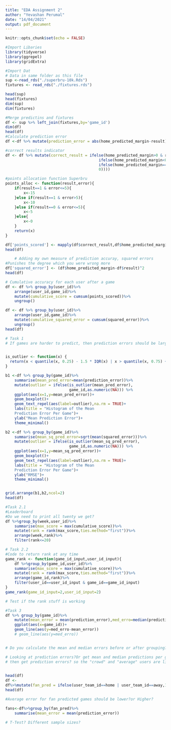 ```yaml
---
title: "EDA Assignment 2"
author: "Yevashan Perumal"
date: "14/04/2021"
output: pdf_document
---
```


```r
knitr::opts_chunk$set(echo = FALSE)
```

```r
#Import Libaries
library(tidyverse)
library(ggrepel)
library(gridExtra)
```

```r
#Import Dat
# Data in same folder as this file
sup <-read_rds("./superbru-10k.Rds")
fixtures <- read_rds("./fixtures.rds")

head(sup)
head(fixtures)
dim(sup)
dim(fixtures)
```


```r
#Merge predictins and fixtures
df <- sup %>% left_join(fixtures,by='game_id')
dim(df)
head(df)
#Calculate prediction error
df <-df %>% mutate(prediction_error = abs(home_predicted_margin-result))

#correct results indicator
df <- df %>% mutate(correct_result = ifelse(home_predicted_margin>0 & result>0,1,
                                         ifelse(home_predicted_margin<0 & result<0,1,
                                         ifelse(home_predicted_margin==0 & result==0,1,
                                         0))))
```
```r
#points allocation function Superbru
points_alloc <- function(result,error){
    if(result==1 & error<=5){
        x<-15
    }else if(result==1 & error>5){
        x<-10
    }else if(result==0 & error<=5){
        x<-5
    }else{
        x<-0
    }
    return(x)
}

df['points_scored'] <- mapply(df$correct_result,df$home_predicted_margin,FUN=points_alloc)
head(df)
```
```r
    # Adding my own measure of prediction accuray, squared errors
#Punishes the degree which you were wrong more
df['squared_error'] <- (df$home_predicted_margin-df$result)^2
head(df)
```
```r
# Cumulative accuracy for each user after a game
df <- df %>% group_by(user_id)%>%
    arrange(user_id,game_id)%>%
    mutate(cumulative_score = cumsum(points_scored))%>%
    ungroup()

df <- df %>% group_by(user_id)%>%
    arrange(user_id,game_id)%>%
    mutate(cumulative_squared_error = cumsum(squared_error))%>%
    ungroup()
head(df)
```

```r
# Task 1
# If games are harder to predict, then prediction errors should be larger.Taking the mean prediction error per game, and then doing a boxplot allows us to find the outliersin terms of mean prediction error(and thus the games hardest to call)


is_outlier <- function(x) {
  return(x < quantile(x, 0.25) - 1.5 * IQR(x) | x > quantile(x, 0.75) + 1.5 * IQR(x))
}

b1 <-df %>% group_by(game_id)%>%
    summarise(mean_pred_error=mean(prediction_error))%>%
    mutate(outlier = ifelse(is_outlier(mean_pred_error), 
                            game_id,as.numeric(NA))) %>%
    ggplot(aes(x=1,y=mean_pred_error))+
    geom_boxplot()+
    geom_text_repel(aes(label=outlier),na.rm = TRUE)+
    labs(title = "Histogram of the Mean 
    Prediction Error Per Game")+
    ylab("Mean Prediction Error")+
    theme_minimal()

b2 <-df %>% group_by(game_id)%>%
    summarise(mean_sq_pred_error=sqrt(mean(squared_error)))%>%
    mutate(outlier = ifelse(is_outlier(mean_sq_pred_error), 
                            game_id,as.numeric(NA))) %>%
    ggplot(aes(x=1,y=mean_sq_pred_error))+
    geom_boxplot()+
    geom_text_repel(aes(label=outlier),na.rm = TRUE)+
    labs(title = "Histogram of the Mean
    Prediction Error Per Game")+
    ylab("RMSE")+
    theme_minimal()


grid.arrange(b1,b2,ncol=2)
head(df)
```

```r
#Task 2.1
#Leaderboard
#Do we need to print all twenty we get?
df %>%group_by(week,user_id)%>%
    summarise(max_score = max(cumulative_score))%>%
    mutate(rank = rank(max_score,ties.method="first"))%>%
    arrange(week,rank)%>%
    filter(rank<=20)
```


```r
# Task 2.2
#Code to return rank at any time
game_rank <- function(game_id_input,user_id_input){
    df %>%group_by(game_id,user_id)%>%
    summarise(max_score = max(cumulative_score))%>%
    mutate(rank = rank(max_score,ties.method="first"))%>%
    arrange(game_id,rank)%>%
    filter(user_id==user_id_input & game_id==game_id_input)
}
game_rank(game_id_input=2,user_id_input=2)

# Test if the rank stuff is working
```

```r
#Task 3
df %>% group_by(game_id)%>%
    mutate(mean_error = mean(prediction_error),med_erro=median(prediction_error))%>%
    ggplot(aes(x=game_id))+
    geom_line(aes(y=med_erro-mean_error))
    # geom_line(aes(y=med_erro))


# Do you calculate the mean and median errors before or after grouping?

# Looking at prediction errors?Or get mean and median predictions per game, 
# then get prediction errors? so the "crowd" and "average" users are like user_ids??
    
```


```r

head(df)
df <- 
df%>%mutate(fan_pred = ifelse(user_team_id==home | user_team_id==away,1,0))
head(df)

#Average error for fan predicted games should be lower?or Higher?

fans<-df%>%group_by(fan_pred)%>%
    summarise(mean_error = mean(prediction_error))

# T-Test? Different sample sizes?
```


```r


```

